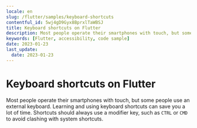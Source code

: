 ```yaml
---
locale: en
slug: /flutter/samples/keyboard-shortcuts
contentful_id: 5wj4gD9Gyx8BprxlTaWBSJ
title: Keyboard shortcuts on Flutter
description: Most people operate their smartphones with touch, but some people use an external keyboard.
keywords: [Flutter, accessibility, code sample]
date: 2023-01-23
last_update:
  date: 2023-01-23
---
```


# Keyboard shortcuts on Flutter

Most people operate their smartphones with touch, but some people use an external keyboard. Learning and using keyboard shortcuts can save you a lot of time. Shortcuts should always use a modifier key, such as `CTRL` or `CMD` to avoid clashing with system shortcuts.

<CodeSample id="keyboard-shortcuts" framework="flutter" locale="en"/>
